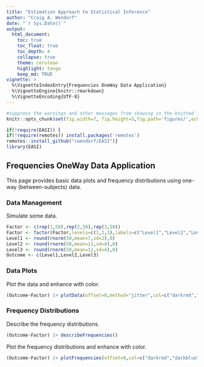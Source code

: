 ```yaml
---
title: "Estimation Approach to Statistical Inference"
author: "Craig A. Wendorf"
date: "`r Sys.Date()`"
output:
  html_document:
    toc: true
    toc_float: true
    toc_depth: 4
    collapse: true
    theme: cerulean
    highlight: tango
    keep_md: TRUE
vignette: >
  %\VignetteIndexEntry{Frequencies OneWay Data Application}
  %\VignetteEngine{knitr::rmarkdown}
  %\VignetteEncoding{UTF-8}
---
```


```r
#suppress the warnings and other messages from showing in the knitted file.
knitr::opts_chunk$set(fig.width=7, fig.height=5,fig.path='figures/',echo=TRUE,warning=FALSE,message=FALSE)
```

```r
if(!require(EASI)) {
if(!require(remotes)) install.packages('remotes')
remotes::install_github("cwendorf/EASI")}
library(EASI)
```

## Frequencies OneWay Data Application

This page provides basic data plots and frequency distributions using one-way (between-subjects) data.

### Data Management

Simulate some data.
```r
Factor <- c(rep(1,50),rep(2,50),rep(3,50))
Factor <- factor(Factor,levels=c(1,2,3),labels=c("Level1","Level2","Level3"))
Level1 <- round(rnorm(50,mean=7,sd=2),0)
Level2 <- round(rnorm(50,mean=11,sd=4),0)
Level3 <- round(rnorm(50,mean=12,sd=4),0)
Outcome <- c(Level1,Level2,Level3)
```

### Data Plots

Plot the data and enhance with color.
```r
(Outcome~Factor) |> plotData(offset=0,method="jitter",col=c("darkred","darkblue","darkgoldenrod"))
```

### Frequency Distributions

Describe the frequency distributions.
```r
(Outcome~Factor) |> describeFrequencies()
```

Plot the frequency distributions and enhance with color.
```r
(Outcome~Factor) |> plotFrequencies(offset=0,col=c("darkred","darkblue","darkgoldenrod"))
```
